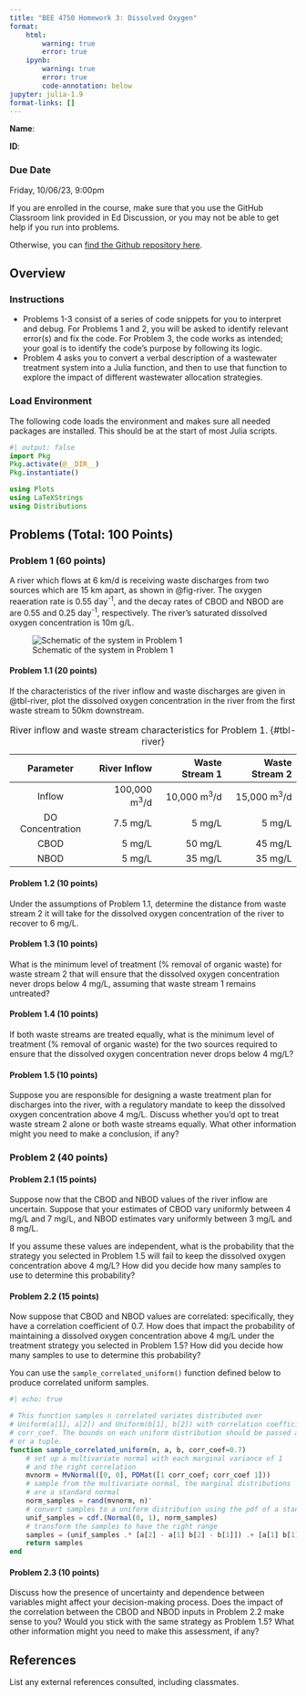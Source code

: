 ```yaml
---
title: "BEE 4750 Homework 3: Dissolved Oxygen"
format:
    html:        
        warning: true
        error: true
    ipynb:
        warning: true
        error: true
        code-annotation: below
jupyter: julia-1.9
format-links: []
---
```


::: {.content-visible when-format="ipynb"}
**Name**:

**ID**:
:::

::: {.callout-important icon=false}
### Due Date

Friday, 10/06/23, 9:00pm
:::

::: {.content-visible when-format="html"}

:::{.callout-caution}

If you are enrolled in the course, make sure that you use the GitHub Classroom link provided in Ed Discussion, or you may not be able to get help if you run into problems.

Otherwise, you can [find the Github repository here]({{< var github_org.repo >}}/hw03).

:::

:::

## Overview

### Instructions

- Problems 1-3 consist of a series of code snippets for you to interpret and debug. For Problems 1 and 2, you will be asked to identify relevant error(s) and fix the code. For Problem 3, the code works as intended; your goal is to identify the code's purpose by following its logic.
- Problem 4 asks you to convert a verbal description of a wastewater treatment system into a Julia function, and then to use that function to explore the impact of different wastewater allocation strategies.

### Load Environment

The following code loads the environment and makes sure all needed packages are installed. This should be at the start of most Julia scripts.

```julia
#| output: false
import Pkg
Pkg.activate(@__DIR__)
Pkg.instantiate()
```

```julia
using Plots
using LaTeXStrings
using Distributions
```

## Problems (Total: 100 Points)

::: {.cell .markdown}
### Problem 1 (60 points)

A river which flows at 6 km/d is receiving waste discharges from two sources which are 15 km apart, as shown in @fig-river. The oxygen reaeration rate is 0.55 day^-1^, and the decay rates of CBOD and NBOD are are 0.55 and 0.25 day^-1^, respectively. The river's saturated dissolved oxygen concentration is 10m g/L.

![Schematic of the system in Problem 1](figures/river_diagram.png){#fig-river}

:::

::: {.cell .markdown}

#### Problem 1.1 (20 points)

If the characteristics of the river inflow and waste discharges are given in @tbl-river, plot the dissolved oxygen concentration in the river from the first waste stream to 50km downstream.

| Parameter | River Inflow | Waste Stream 1 | Waste Stream 2 |
|:---------:|-------------:|---------------:|---------------:|
| Inflow | 100,000 m^3^/d | 10,000 m^3^/d | 15,000 m^3^/d |
| DO Concentration | 7.5 mg/L | 5 mg/L | 5 mg/L |
| CBOD | 5 mg/L | 50 mg/L | 45 mg/L |
| NBOD | 5 mg/L | 35 mg/L | 35 mg/L |
: River inflow and waste stream characteristics for Problem 1. {#tbl-river}

:::

::: {.cell .markdown}
#### Problem 1.2 (10 points)

Under the assumptions of Problem 1.1, determine the distance from waste stream 2 it will take for the dissolved oxygen concentration of the river to recover to 6 mg/L.
:::

::: {.cell .markdown}
#### Problem 1.3 (10 points)

What is the minimum level of treatment (% removal of organic waste) for waste stream 2 that will ensure that the dissolved oxygen concentration never drops below 4 mg/L, assuming that waste stream 1 remains untreated?
:::

::: {.cell .markdown}
#### Problem 1.4 (10 points)

If both waste streams are treated equally, what is the minimum level of treatment (% removal of organic waste) for the two sources required to ensure that the dissolved oxygen concentration never drops below 4 mg/L?

:::

::: {.cell .markdown}

#### Problem 1.5 (10 points)

Suppose you are responsible for designing a waste treatment plan for discharges into the river, with a regulatory mandate to keep the dissolved oxygen concentration above 4 mg/L. Discuss whether you'd opt to treat waste stream 2 alone or both waste streams equally. What other information might you need to make a conclusion, if any?

:::

::: {.cell .markdown}
### Problem 2 (40 points)
:::

::: {.cell .markdown}
#### Problem 2.1 (15 points)

Suppose now that the CBOD and NBOD values of the river inflow are uncertain. Suppose that your estimates of CBOD vary uniformly between 4 mg/L and 7 mg/L, and NBOD estimates vary uniformly between 3 mg/L and 8 mg/L. 

If you assume these values are independent, what is the probability that the strategy you selected in Problem 1.5 will fail to keep the dissolved oxygen concentration above 4 mg/L? How did you decide how many samples to use to determine this probability?
:::

::: {.cell .markdown}
#### Problem 2.2 (15 points)

Now suppose that CBOD and NBOD values are correlated: specifically, they have a correlation coefficient of 0.7. How does that impact the probability of maintaining a dissolved oxygen concentration above 4 mg/L under the treatment strategy you selected in Problem 1.5? How did you decide how many samples to use to determine this probability?

You can use the `sample_correlated_uniform()` function defined below to produce correlated uniform samples. 
:::

```julia
#| echo: true

# This function samples n correlated variates distributed over 
# Uniform(a[1], a[2]) and Uniform(b[1], b[2]) with correlation coefficient
# corr_coef. The bounds on each uniform distribution should be passed as a vector
# or a tuple.
function sample_correlated_uniform(n, a, b, corr_coef=0.7)
    # set up a multivariate normal with each marginal variance of 1 
    # and the right correlation
    mvnorm = MvNormal([0, 0], PDMat([1 corr_coef; corr_coef 1])) 
    # sample from the multivariate normal, the marginal distributions 
    # are a standard normal
    norm_samples = rand(mvnorm, n)' 
    # convert samples to a uniform distribution using the pdf of a standard Normal
    unif_samples = cdf.(Normal(0, 1), norm_samples) 
    # transform the samples to have the right range
    samples = (unif_samples .* [a[2] - a[1] b[2] - b[1]]) .+ [a[1] b[1]]
    return samples
end
```

::: {.cell .markdown}
#### Problem 2.3 (10 points)

Discuss how the presence of uncertainty and dependence between variables might affect your decision-making process. Does the impact of the correlation between the CBOD and NBOD inputs in Problem 2.2 make sense to you? Would you stick with the same strategy as Problem 1.5? What other information might you need to make this assessment, if any? 
:::

::: {.cell .markdown}
## References

List any external references consulted, including classmates.
:::